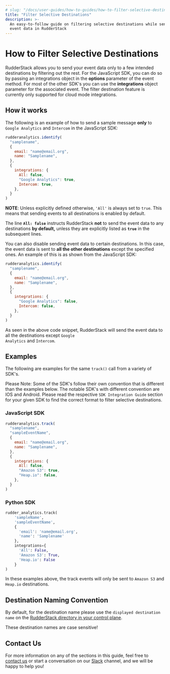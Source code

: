 ```yaml
---
# slug: "/docs/user-guides/how-to-guides/how-to-filter-selective-destinations"
title: "Filter Selective Destinations"
description: >-
  An easy-to-follow guide on filtering selective destinations while sending
  event data in RudderStack
---
```


# How to Filter Selective Destinations

RudderStack allows you to send your event data only to a few intended destinations by filtering out the rest. For the JavaScript SDK, you can do so by passing an integrations object in the **options** parameter of the event method. For most of the other SDK's you can use the **integrations** object parameter for the associated event. The filter destination feature is currently only supported for cloud mode integrations.

## How it works

The following is an example of how to send a sample message **only** to `Google Analytics` and `Intercom` in the JavaScript SDK:

```javascript
rudderanalytics.identify(
  "samplename",
  {
    email: "name@email.org",
    name: "Samplename",
  },
  {
    integrations: {
      All: false,
      "Google Analytics": true,
      Intercom: true,
    },
  }
)
```

<div class="successBlock">

  <strong>NOTE</strong>: Unless explicitly defined otherwise,
  <code class="inline-code">'All'</code> is always set to
  <code class="inline-code">true</code>. This means that sending events to all destinations
  is enabled by default.
</div>

<div class="infoBlock">

The line <strong><code class="inline-code">All: false</code></strong> instructs RudderStack <strong>not</strong> to send the event data to any destinations <strong>by default,</strong> unless they are explicitly listed as <strong><code class="inline-code">true</code></strong> in the subsequent lines.

</div>

You can also disable sending event data to certain destinations. In this case, the event data is sent to **all the other destinations** except the specified ones. An example of this is as shown from the JavaScript SDK:

```javascript
rudderanalytics.identify(
  "samplename",
  {
    email: "name@email.org",
    name: "Samplename",
  },
  {
    integrations: {
      "Google Analytics": false,
      Intercom: false,
    },
  }
)
```

<div class="infoBlock">

As seen in the above code snippet, RudderStack will send the event data to all the destinations except <code class="inline-code">Google Analytics</code> and <code class="inline-code">Intercom</code>.

</div>

## Examples

The following are examples for the same `track()` call from a variety of SDK's.

<div class="infoBlock">

Please Note: Some of the SDK's follow their own convention that is different than the examples below. The notable SDK's with different convention are IOS and Android. Please read the respective <code class="inline-code">SDK Integration Guide</code> section for your given SDK to find the correct format to filter selective destinations.

</div>

### JavaScript SDK

```javascript
rudderanalytics.track(
  "samplename",
  "sampleEventName",
  {
    email: "name@email.org",
    name: "Samplename",
  },
  {
    integrations: {
      All: false,
      "Amazon S3": true,
      "Heap.io": false,
    },
  }
)
```

### Python SDK

```python
rudder_analytics.track(
    'sampleName',
    'sampleEventName',
    {
      'email': 'name@email.org',
      'name': 'Samplename'
    },
    integrations={
      'All': False,
      'Amazon S3': True,
      'Heap.io': False
    }
)
```

<div class="infoBlock">

In these examples above, the track events will only be sent to <code class="inline-code">Amazon S3</code> and <code class="inline-code">Heap.io</code> destinations.

</div>

## Destination Naming Convention

By default, for the destination name please use the `displayed destination name` on the [RudderStack directory in your control plane](https://app.rudderstack.com/directory).

<div class="infoBlock">

These destination names are case sensitive!

</div>

## Contact Us

For more information on any of the sections in this guide, feel free to [contact us](mailto:%20docs@rudderstack.com) or start a conversation on our [Slack](https://rudderstack.com/join-rudderstack-slack-community) channel, and we will be happy to help you!
